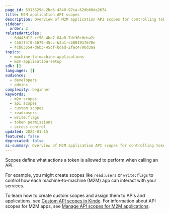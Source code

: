 ```yaml
---
page_id: 5313529d-2bd6-4340-97ca-62db60de2674
title: M2M application API scopes
description: Overview of M2M application API scopes for controlling token permissions and access control in Kinde applications
sidebar:
  order: 2
relatedArticles:
  - 6d443d12-cf58-4be7-84a8-7de30c0eba2c
  - 455ff4f0-5679-45cc-b3a1-c5801917670e
  - 4cb63554-d6b3-45cf-bdad-2fac4790d3aa
topics:
  - machine-to-machine-applications
  - m2m-application-setup
sdk: []
languages: []
audience:
  - developers
  - admins
complexity: beginner
keywords:
  - m2m scopes
  - api scopes
  - custom scopes
  - read:users
  - write:flags
  - token permissions
  - access control
updated: 2024-01-15
featured: false
deprecated: false
ai-summary: Overview of M2M application API scopes for controlling token permissions and access control in Kinde applications.
---
```


Scopes define what actions a token is allowed to perform when calling an API.

For example, you might create scopes like `read:users` or `write:flags` to control how each machine-to-machine (M2M) app can interact with your services.

To learn how to create custom scopes and assign them to APIs and applications, see [Custom API scopes in Kinde](https://docs.kinde.com/developer-tools/your-apis/custom-api-scopes/). For information about API scopes for M2M apps, see [Manage API scopes for M2M applications](/developer-tools/your-apis/api-scopes-m2m-applications/).
